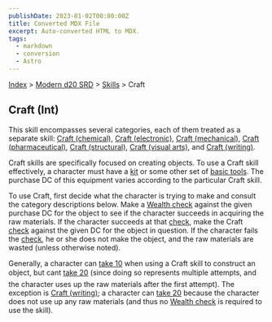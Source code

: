 ```yaml
---
publishDate: 2023-01-02T00:00:00Z
title: Converted MDX File
excerpt: Auto-converted HTML to MDX.
tags:
  - markdown
  - conversion
  - Astro
---
```


[Index](-index) > [Modern d20 SRD](modern-d20-srd-index) > [Skills](modern-d20-srd-skills-index) > Craft

## Craft (Int)

This skill encompasses several categories, each of them treated as a separate skill: [Craft
(chemical)](modern-d20-srd-skills-craft-chemical), [Craft
(electronic)](modern-d20-srd-skills-craft-electronic), [Craft
(mechanical)](modern-d20-srd-skills-craft-mechanical), [Craft
(pharmaceutical)](modern-d20-srd-skills-craft-pharmaceutical), [Craft
(structural)](modern-d20-srd-skills-craft-structural), [Craft
(visual arts)](modern-d20-srd-skills-craft-visual-art), and [Craft
(writing)](modern-d20-srd-skills-craft-writing).

Craft skills are specifically focused on creating objects. To use a Craft skill effectively, a character must have a [kit](modern-d20-srd-equipment-professional-equipment) or some other set of [basic
tools](modern-d20-srd-equipment-professional-equipment). The purchase DC of this equipment varies according to the particular Craft skill.

To use Craft, first decide what the character is trying to make and consult the category descriptions below. Make a [Wealth
check](modern-d20-srd-wealth-wealth-check) against the given purchase DC for the object to see if the character succeeds in acquiring the raw materials. If the character succeeds at that [check](modern-d20-srd-wealth-wealth-check), make the Craft [check](modern-d20-srd-skills-skill-basics-php#skill-check-index) against the given DC for the object in question. If the character fails the [check](modern-d20-srd-skills-skill-basics-php#skill-check-index), he or she does not make the object, and the raw materials are wasted (unless otherwise noted).

Generally, a character can [take
10](modern-d20-srd-skills-skill-basics-php#take10-index) when using a Craft skill to construct an object, but cant [take
20](modern-d20-srd-skills-skill-basics-php#take20-index) (since doing so represents multiple attempts, and the character uses up the raw materials after the first attempt). The exception is [Craft
(writing)](modern-d20-srd-skills-craft-writing); a character can [take
20](modern-d20-srd-skills-skill-basics-php#take20-index) because the character does not use up any raw materials (and thus no [Wealth
check](modern-d20-srd-wealth-wealth-check) is required to use the skill).
